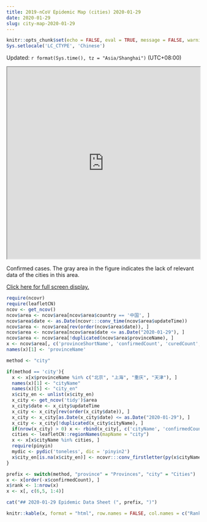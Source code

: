 ```yaml
---
title: 2019-nCoV Epidemic Map (cities) 2020-01-29
date: 2020-01-29
slug: city-map-2020-01-29
---
```


```r
knitr::opts_chunk$set(echo = FALSE, eval = TRUE, message = FALSE, warning = FALSE, error = FALSE)
Sys.setlocale('LC_CTYPE', 'Chinese')
```

Updated: `r format(Sys.time(), tz = "Asia/Shanghai")` (UTC+08:00)

<iframe seamless src="https://pzhaonet.github.io/ncov/leaflet/leafmap-city-2020-01-29.html" width="100%" height="500"></iframe>

Confirmed cases. The gray area in the figure indicates the lack of relevant data of the cities in this area.

[Click here for full screen display.](https://pzhaonet.github.io/ncov/leaflet/leafmap-city-2020-01-29.html)


```r
require(ncovr)
require(leafletCN)
ncov <- get_ncov()
ncov$area <- ncov$area[ncov$area$country == '中国', ]
ncov$area$date <- as.Date(ncovr:::conv_time(ncov$area$updateTime))
ncov$area <- ncov$area[rev(order(ncov$area$date)), ]
ncov$area <- ncov$area[ncov$area$date <= as.Date("2020-01-29"), ]
ncov$area <- ncov$area[!duplicated(ncov$area$provinceName), ]
x <- ncov$area[, c('provinceShortName', 'confirmedCount', 'curedCount', 'deadCount', 'province_en')]
names(x)[1] <- 'provinceName'

method <- "city"

if(method == 'city'){
  x <- x[x$provinceName %in% c("北京", "上海", "重庆", "天津"), ]
  names(x)[1] <- "cityName"
  names(x)[5] <- "city_en"
  x$city_en <- unlist(x$city_en)
  x_city <- get_ncov('tidy')$area
  x_city$date <- x_city$updateTime
  x_city <- x_city[rev(order(x_city$date)), ]
  x_city <- x_city[as.Date(x_city$date) <= as.Date("2020-01-29"), ]
  x_city <- x_city[!duplicated(x_city$cityName), ]
  if(nrow(x_city) > 0) x <- rbind(x_city[, c('cityName', 'confirmedCount', 'curedCount', 'deadCount', 'city_en')], x)
  cities <- leafletCN::regionNames(mapName = "city")
  x <- x[x$cityName %in% cities, ]
  require(pinyin)
  mydic <- pydic('toneless', dic = 'pinyin2')
  x$city_en[is.na(x$city_en)] <- ncovr:::conv_firstletter(py(x$cityName[is.na(x$city_en)], dic = mydic, sep =''))
}

prefix <- switch(method, "province" = "Provinces", "city" = "Cities")
x <- x[order(-x$confirmedCount), ]
x$rank <- 1:nrow(x)
x <- x[, c(6,5, 1:4)]
```

```r
cat("## 2020-01-29 Epidemic Data Sheet (", prefix, ")")
```

```r
knitr::kable(x, format = "html", row.names = FALSE, col.names = c("Rank", "Area", "Area_cn", "Confirmed", "Cured", "Dead"))
```
